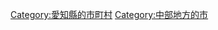 {{DEFAULTSORT:Shinshiro-shi}}
[[Category:愛知縣的市町村|Category:愛知縣的市町村]]
[[Category:中部地方的市|Category:中部地方的市]]